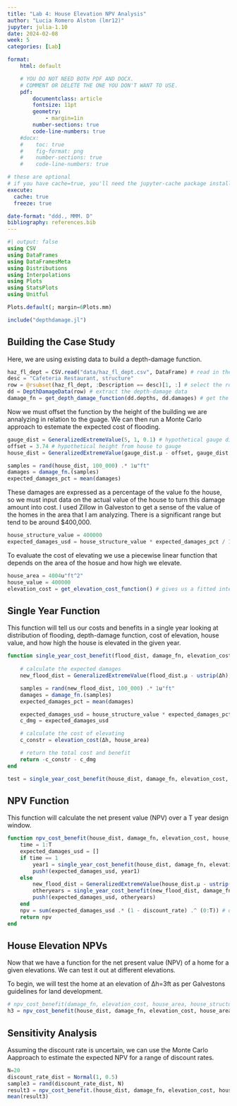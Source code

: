 ```yaml
---
title: "Lab 4: House Elevation NPV Analysis"
author: "Lucia Romero Alston (lmr12)"
jupyter: julia-1.10
date: 2024-02-08
week: 5
categories: [Lab]

format: 
    html: default

    # YOU DO NOT NEED BOTH PDF AND DOCX.
    # COMMENT OR DELETE THE ONE YOU DON'T WANT TO USE.
    pdf:
        documentclass: article
        fontsize: 11pt
        geometry:
            - margin=1in  
        number-sections: true
        code-line-numbers: true
    #docx: 
    #    toc: true
    #    fig-format: png
    #    number-sections: true
    #    code-line-numbers: true

# these are optional
# if you have cache=true, you'll need the jupyter-cache package installed
execute: 
  cache: true
  freeze: true

date-format: "ddd., MMM. D"
bibliography: references.bib
---
```


```julia
#| output: false
using CSV
using DataFrames
using DataFramesMeta
using Distributions
using Interpolations
using Plots
using StatsPlots
using Unitful

Plots.default(; margin=6Plots.mm)

include("depthdamage.jl")
```

## Building the Case Study
Here, we are using existing data to build a depth-damage function.

```julia
haz_fl_dept = CSV.read("data/haz_fl_dept.csv", DataFrame) # read in the file
desc = "Cafeteria Restaurant, structure"
row = @rsubset(haz_fl_dept, :Description == desc)[1, :] # select the row I want
dd = DepthDamageData(row) # extract the depth-damage data
damage_fn = get_depth_damage_function(dd.depths, dd.damages) # get the depth-damage function
```

Now we must offset the function by the height of the building we are annalyzing in relation to the guage. We can then run a Monte Carlo approach to estemate the expected cost of flooding.

```julia
gauge_dist = GeneralizedExtremeValue(5, 1, 0.1) # hypothetical gauge distribution
offset = 3.74 # hypothetical height from house to gauge
house_dist = GeneralizedExtremeValue(gauge_dist.μ - offset, gauge_dist.σ, gauge_dist.ξ)

samples = rand(house_dist, 100_000) .* 1u"ft"
damages = damage_fn.(samples)
expected_damages_pct = mean(damages)
```

These damages are expressed as a percentage of the value fo the house, so we must input data on the actual value of the house to turn this damage amount into cost. I used Zillow in Galveston to get a sense of the value of the homes in the area that I am analyzing. There is a significant range but tend to be around $400,000.

```julia
house_structure_value = 400000
expected_damages_usd = house_structure_value * expected_damages_pct / 100
```

To evaluate the cost of elevating we use a piecewise linear function that depends on the area of the hosue and how high we elevate.


```julia
house_area = 4004u"ft^2"
house_value = 400000
elevation_cost = get_elevation_cost_function() # gives us a fitted interpolator
```

## Single Year Function
This function will tell us our costs and benefits in a single year looking at distribution of flooding, depth-damage function, cost of elevation, house value, and how high the house is elevated in the given year.

```julia
function single_year_cost_benefit(flood_dist, damage_fn, elevation_cost, house_area, house_value, Δh)
    
    # calculate the expected damages
    new_flood_dist = GeneralizedExtremeValue(flood_dist.μ - ustrip(Δh), flood_dist.σ, flood_dist.ξ)

    samples = rand(new_flood_dist, 100_000) .* 1u"ft"
    damages = damage_fn.(samples)
    expected_damages_pct = mean(damages)

    expected_damages_usd = house_structure_value * expected_damages_pct / 100
    c_dmg = expected_damages_usd

    # calculate the cost of elevating
    c_constr = elevation_cost(Δh, house_area)

    # return the total cost and benefit
    return -c_constr - c_dmg
end

test = single_year_cost_benefit(house_dist, damage_fn, elevation_cost, house_area, house_value, 3.0*u"ft")
```

## NPV Function
This function will calculate the net present value (NPV) over a T year design window.

```julia
function npv_cost_benefit(house_dist, damage_fn, elevation_cost, house_area, house_value, Δh, T, discount_rate)
    time = 1:T
    expected_damages_usd = []
    if time == 1
        year1 = single_year_cost_benefit(house_dist, damage_fn, elevation_cost, house_area, house_value, Δh)
        push!(expected_damages_usd, year1)
    else
        new_flood_dist = GeneralizedExtremeValue(house_dist.μ - ustrip(Δh), house_dist.σ, house_dist.ξ)
        otheryears = single_year_cost_benefit(new_flood_dist, damage_fn, elevation_cost, house_area, house_value, 0*u"ft")
        push!(expected_damages_usd, otheryears)
    end
    npv = sum(expected_damages_usd .* (1 - discount_rate) .^ (0:T)) # discounting the damages to net present value and adding together
    return npv
end
```

## House Elevation NPVs
Now that we have a function for the net present value (NPV) of a home for a given elevations. We can test it out at different elevations.

To begin, we will test the home at an elevation of Δh=3ft as per Galvestons guidelines for land development.

```julia
# npv_cost_benefit(damage_fn, elevation_cost, house_area, house_structure_value, offset, 10, discount_rate)
h3 = npv_cost_benefit(house_dist, damage_fn, elevation_cost, house_area, house_value, 3.0*u"ft", 10, 0.05)
```

## Sensitivity Analysis
Assuming the discount rate is uncertain, we can use the Monte Carlo Aapproach to estimate the expected NPV for a range of discount rates.

```julia
N=20
discount_rate_dist = Normal(1, 0.5)
sample3 = rand(discount_rate_dist, N)
result3 = npv_cost_benefit.(house_dist, damage_fn, elevation_cost, house_area, house_value, 3.0*u"ft", 10, sample3)
mean(result3)
```